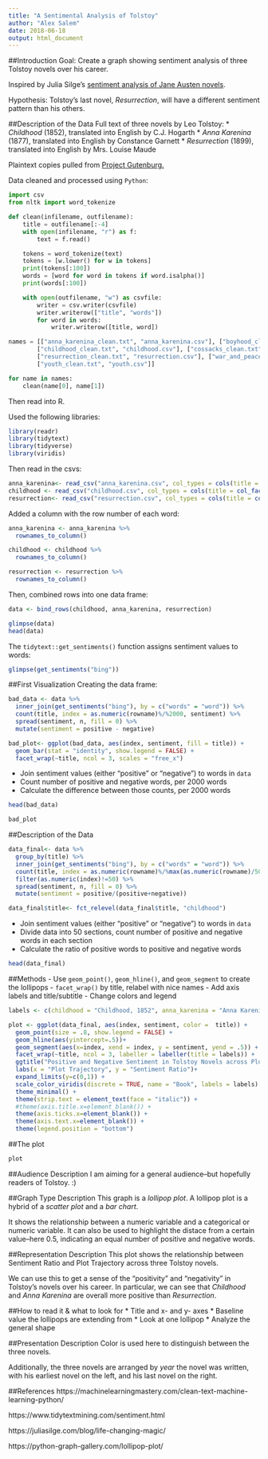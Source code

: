 ```yaml
---
title: "A Sentimental Analysis of Tolstoy"
author: "Alex Salem"
date: 2018-06-18
output: html_document
---
```

##Introduction
Goal: Create a graph showing sentiment analysis of three Tolstoy novels over his career.

Inspired by Julia Silge's [sentiment analysis of Jane Austen novels](https://juliasilge.com/blog/life-changing-magic/).

Hypothesis: Tolstoy's last novel, *Resurrection*, will have a different sentiment pattern than his others.

##Description of the Data
Full text of three novels by Leo Tolstoy:
  * *Childhood* (1852), translated into English by C.J. Hogarth
  * *Anna Karenina* (1877), translated into English by Constance Garnett
  * *Resurrection* (1899), translated into English by Mrs. Louise Maude

Plaintext copies pulled from [Project Gutenburg.](http://www.gutenberg.org/)

Data cleaned and processed using `Python`:
```python
import csv
from nltk import word_tokenize

def clean(infilename, outfilename):
	title = outfilename[:-4]
	with open(infilename, "r") as f:
		text = f.read()

	tokens = word_tokenize(text)
	tokens = [w.lower() for w in tokens]
	print(tokens[:100])
	words = [word for word in tokens if word.isalpha()]
	print(words[:100])

	with open(outfilename, "w") as csvfile:
		writer = csv.writer(csvfile)
		writer.writerow(["title", "words"])
		for word in words:
			writer.writerow([title, word])

names = [["anna_karenina_clean.txt", "anna_karenina.csv"], ["boyhood_clean.txt", "boyhood.csv"], 
		["childhood_clean.txt", "childhood.csv"], ["cossacks_clean.txt", "cossacks.csv"],
		["resurrection_clean.txt", "resurrection.csv"], ["war_and_peace_clean.txt", "war_and_peace.csv"],
		["youth_clean.txt", "youth.csv"]]

for name in names:
	clean(name[0], name[1])
```
Then read into R.

Used the following libraries:
```r
library(readr)
library(tidytext)
library(tidyverse)
library(viridis)
```

Then read in the csvs:
```r
anna_karenina<- read_csv("anna_karenina.csv", col_types = cols(title = col_factor(levels = NULL)))
childhood <- read_csv("childhood.csv", col_types = cols(title = col_factor(levels = NULL)))
resurrection<- read_csv("resurrection.csv", col_types = cols(title = col_factor(levels = NULL)))
```

Added a column with the row number of each word:
```r
anna_karenina <- anna_karenina %>% 
  rownames_to_column()

childhood <- childhood %>% 
  rownames_to_column()

resurrection <- resurrection %>% 
  rownames_to_column()

```

Then, combined rows into one data frame:
```r
data <- bind_rows(childhood, anna_karenina, resurrection)
```

```r
glimpse(data)
head(data)
```

The `tidytext::get_sentiments()` function assigns sentiment values to words:

```r
glimpse(get_sentiments("bing"))
```

##First Visualization
Creating the data frame:
```r
bad_data <- data %>% 
  inner_join(get_sentiments("bing"), by = c("words" = "word")) %>%
  count(title, index = as.numeric(rowname)%/%2000, sentiment) %>%
  spread(sentiment, n, fill = 0) %>%
  mutate(sentiment = positive - negative)

bad_plot<- ggplot(bad_data, aes(index, sentiment, fill = title)) +
  geom_bar(stat = "identity", show.legend = FALSE) +
  facet_wrap(~title, ncol = 3, scales = "free_x")
```
* Join sentiment values (either "positive" or "negative") to words in `data`
* Count number of positive and negative words, per 2000 words
* Calculate the difference between those counts, per 2000 words

```r
head(bad_data)
```
```r
bad_plot
```


##Description of the Data
```r
data_final<- data %>% 
  group_by(title) %>% 
  inner_join(get_sentiments("bing"), by = c("words" = "word")) %>% 
  count(title, index = as.numeric(rowname)%/%max(as.numeric(rowname)/50), sentiment) %>%
  filter(as.numeric(index)!=50) %>% 
  spread(sentiment, n, fill = 0) %>%
  mutate(sentiment = positive/(positive+negative))

data_final$title<- fct_relevel(data_final$title, "childhood")
```
- Join sentiment values (either "positive" or "negative") to words in `data`
- Divide data into 50 sections, count number of positive and negative words in each section
- Calculate the ratio of positive words to positive and negative words

```r
head(data_final)
```


##Methods
- Use `geom_point()`, `geom_hline()`, and `geom_segment` to create the lollipops
- `facet_wrap()` by title, relabel with nice names
- Add axis labels and title/subtitle
- Change colors and legend
```r
labels <- c(childhood = "Childhood, 1852", anna_karenina = "Anna Karenina, 1877", resurrection = "Resurrection, 1899")

plot <- ggplot(data_final, aes(index, sentiment, color =  title)) +
  geom_point(size = .8, show.legend = FALSE) +
  geom_hline(aes(yintercept=.5))+
  geom_segment(aes(x=index, xend = index, y = sentiment, yend = .5)) +
  facet_wrap(~title, ncol = 3, labeller = labeller(title = labels)) +
  ggtitle("Positive and Negative Sentiment in Tolstoy Novels across Plot Trajectory", subtitle = "Sentiment Ratio = Positive Words / (Positive Words + Negative Words) \nSentiment Ratio > 0.5 indicates more positive than negative words \nSentiment Ratio < 0.5 indicates more negative than positive words      ") +
  labs(x = "Plot Trajectory", y = "Sentiment Ratio")+
  expand_limits(y=c(0,1)) +
  scale_color_viridis(discrete = TRUE, name = "Book", labels = labels) +
  theme_minimal() +
  theme(strip.text = element_text(face = "italic")) +
  #theme(axis.title.x=element_blank()) +
  theme(axis.ticks.x=element_blank()) +
  theme(axis.text.x=element_blank()) +
  theme(legend.position = "bottom")

```

##The plot
```r
plot
``` 


##Audience Description
I am aiming for a general audience--but hopefully readers of Tolstoy. :)


##Graph Type Description
This graph is a *lollipop plot*. A lollipop plot is a hybrid of a *scatter plot* and a *bar chart*. 

It shows the relationship between a numeric variable and a categorical or numeric variable. It can also be used to highlight the distace from a certain value--here 0.5, indicating an equal number of positive and negative words.


##Representation Description
This plot shows the relationship between Sentiment Ratio and Plot Trajectory across three Tolstoy novels.

We can use this to get a sense of the "positivity" and "negativity" in Tolstoy's novels over his career. In particular, we can see that *Childhood* and *Anna Karenina* are overall more positive than *Resurrection*.

##How to read it & what to look for
* Title and x- and y- axes
* Baseline value the lollipops are extending from
* Look at one lollipop
* Analyze the general shape

##Presentation Description
Color is used here to distinguish between the three novels.

Additionally, the three novels are arranged by *year* the novel was written, with his earliest novel on the left, and his last novel on the right.


##References
https://machinelearningmastery.com/clean-text-machine-learning-python/

https://www.tidytextmining.com/sentiment.html

https://juliasilge.com/blog/life-changing-magic/

https://python-graph-gallery.com/lollipop-plot/

